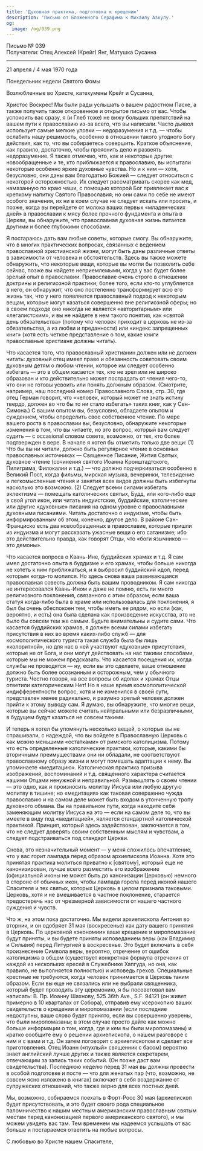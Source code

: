 ```yaml
---
title: 'Духовная практика, подготовка к крещению'
description: 'Письмо от Блаженного Серафима к Михаилу Азкулу.'
og:
  image: /og/039.png
---
```


<div style={{textAlign:'right', fontFamily:'monospace'}}>Письмо № 039</div>
<div style={{textAlign:'left', fontFamily:'monospace'}}>Получатели: Отец Алексей (Крейг) Янг, Матушка Сусанна</div>

---

21 апреля / 4 мая 1970 года

Понедельник недели Святого Фомы

Возлюбленные во Христе, катехумены Крейг и Сусанна,

Христос Воскрес! Мы были рады услышать о вашем радостном Пасхе, а также получить такое откровенное и открытое письмо от вас. Чтобы успокоить вас сразу, я (и Глеб тоже) не вижу больших препятствий на вашем пути к православию из-за всего, что вы написали. Часто дьявол использует самые мелкие уловки — недоразумения и т.д. — чтобы ослабить нашу решимость, особенно в отношении такого угодного Богу действия, как то, что вы собираетесь совершить. Краткое объяснение, как правило, достаточно, чтобы прояснить дело и развеять недоразумение. Я также отмечаю, что, как и некоторые другие новообращенные и те, кто приближается к православию, вы испытали некоторые особенно яркие духовные чувства. Но и к ним — хотя, безусловно, они даны вам благодатью Божией — следует относиться с некоторой осторожностью. Их следует рассматривать скорее как мед, намазанную по краю чаши, с помощью которой Бог привлекает вас к крепкому напитку Святого Православия; но они сами по себе не имеют особого значения, их ни в коем случае не следует искать или просить, и позже, когда вы перейдете от молока ваших первых «младенческих дней» в православии к мясу более прочного фундамента и опыта в Церкви, вы обнаружите, что православная духовная жизнь питается другими и более глубокими способами.

Я постараюсь дать вам любые советы, которые смогу. Вы обнаружите, что в многих практических вопросах, связанных с ведением православной христианской жизни, могут быть даны различные ответы в зависимости от человека и обстоятельств. Здесь вы также можете обнаружить, что некоторые вещи, которые вы могли бы позволить себе сейчас, позже вы найдете неприемлемыми, когда у вас будет более зрелый опыт в православии. Православие очень строго в отношении доктрины и религиозной практики; более того, если кто-то углубляется в него, он обнаружит, что оно постепенно трансформирует всю его жизнь так, что у него появляется православный подход к некоторым вещам, которые могут казаться совершенно вне религиозной сферы; но в своем подходе оно никогда не является «авторитарным» или «легалистским», и вы не найдете в нем такого понятия, как «святой день обязательства» (потому что человек приходит в церковь не из-за обязательства, а из любви и преданности) или «индекс запрещенных книг» (хотя есть четкое представление о том, какие книги православные христиане должны читать).

Что касается того, что православный христианин должен или не должен читать: духовный отец имеет право и обязанность советовать своим духовным детям о любом чтении, которое им следует особенно избегать — это в общем касается тех, кто не зрел или не широко образован и кто действительно может пострадать от чтения чего-то, что они не готовы усвоить или понять должным образом. (Смотрите, например, наш последний номер Православного Слова, стр. 30, где отец Герман говорит, что «человек, который может не знать истину твердо, должен во что бы то ни стало избегать» таких книг, как у Сен-Симона.) С вашим опытом вы, безусловно, обладаете опытом и суждением, чтобы определить свое собственное чтение. По мере вашего роста в православии вы, безусловно, обнаружите некоторые изменения в том, что вы читаете, но это вопрос, который вам следует судить — с occasional словом совета, возможно, от тех, кто более подтвержден в вере. В начале я хотел бы отметить только две вещи: (1) Что бы вы ни читали, должно быть регулярное чтение в основных православных источниках — Священное Писание, Жития Святых, духовное чтение (сочинения святого Иоанна Кронштадтского, Пилигрима, Филокалии и т.д.) — что должно подчеркиваться особенно в Великий Пост, когда фильмы, мирская музыка, вечеринки, телевидение и легкомысленные чтения и занятия всех видов должны быть избегнуты насколько это возможно. (2) Следует всеми силами избегать эклектизма — помещать католических святых, Будд, или кого-либо еще в свой угол икон, или читать индуистские, буддийские, католические или другие «духовные» писания на одном уровне с православными духовными писаниями. Читать достаточно о индуизме, чтобы быть информированным об этом, конечно, другое дело. В районе Сан-Франциско есть два новообращенных в православие, которые пришли из индуизма и могут рассказать ужасные вещи о его сатанизме; ибо это действительно правда, как говорят Отцы, что «боги язычников — это демоны».

Что касается вопроса о Квань-Ине, буддийских храмах и т.д. Я сам имел достаточно опыта в буддизме и его храмах, чтобы больше никогда не хотеть к ним приближаться, и я выбросил буддийский идол, перед которым когда-то молился. Но здесь снова ваша развивающаяся православная совесть должна быть вашим проводником. Я сам никогда не интересовался Квань-Ином и даже не помню, есть ли много религиозного поклонения, связанного с этим образом; если ваша статуя когда-либо была в храме или использовалась для поклонения, я был бы очень обеспокоен тем, чтобы иметь ее рядом, но если (как, вероятно, и есть) она была сделана как произведение искусства, это не было бы совсем тем же самым. Будьте внимательны и судите сами. Что касается буддийских храмов, я должен всеми силами избегать присутствия в них во время каких-либо служб — для космополитического туриста такая служба была бы лишь «колоритной», но для нас в ней участвуют «духовные» присутствия, которые не от Бога, и они могут действовать на нас такими способами, которые мы не можем предсказать. Что касается посещения их, когда службы не проводятся — ну, если вы это сделаете, ваше отношение должно быть более осознанным и осторожным, чем у обычного туриста. Честно говоря, на все вопросы об идолах и храмах Отцы ответили категорическим Нет! Но в наше время космополитической индифферентности вопрос, хотя и не изменился в своей сути, представлен менее радикально, и разумно зрелый человек должен прийти к этому выводу сам. Я думаю, вы обнаружите, что многие вещи, которые вы сейчас можете считать нейтральными или безразличными, в будущем будут казаться не совсем такими.

И теперь я хотел бы упомянуть несколько вещей, о которых вы не спрашивали, с надеждой, что вы войдете в Православную Церковь с как можно меньшими «остатками» от римского католицизма. Потому что есть определенные католические практики, которые, какими бы вторичными преимуществами они ни обладали, не соответствуют православному образу жизни и могут помешать адаптации к нему. Вы упоминаете «медитацию». Католическая практика призыва изображений, воспоминаний и т.д. священного характера считается нашими Отцами ненужной и неправильной. Размышлять о своем чтении — это одно, как и произносить молитву Иисуса или любую другую молитву в тишине; но «медитация» как таковая совершенно чужда православию и на самом деле может быть входом в утонченную тропу духовного обмана. Вы на правильном пути, когда находите себя заменяющим молитву Иисуса на это — если на самом деле то, что вы имеете в виду под «медитацией», является стандартной католической практикой. Принцип, который здесь задействован, заключается в том, что не следует доверять своим собственным мыслям и чувствам, а следует подстраиваться под стандарт Церкви.

Снова, это незначительный момент — у меня сложилось впечатление, что у вас горит лампада перед образом архиепископа Иоанна. Хотя это принятая практика молиться приватно к [святому], который еще не канонизирован, лучше всего разместить его изображение (официальной иконы не может быть до канонизации Церковью) немного в стороне от обычных икон, чтобы лампада горела перед иконой нашего Спасителя и тех святых, которых Церковь в целом признала таковыми. Церковь, хотя и не вмешивается в частное поклонение, старается предостеречь нас от чрезмерной зависимости от нашего частного суждения и чувств.

Что ж, на этом пока достаточно. Мы видели архиепископа Антония во вторник, и он одобряет 31 мая (воскресенье) как дату вашего принятия в Церковь. По церковной «экономии» ваше крещение и миропомазание будут приняты, и вы будете приняты исповеданием веры (как Владимир и Сильвия) перед Литургией в воскресенье. Это будет включать в себя произнесение Символа веры, вероятно, отречение от ошибок католицизма в общем (существует конкретная формула отречения от каждой из нескольких ересей в Служебнике Хапгуда, но она, как правило, не выполняется полностью) и исповедь грехов. Специальные крестные не требуются, когда человек принимается в Церковь таким образом. Если вы еще не связались или не выбрали священника, который будет проводить эту церемонию, я бы посоветовал вам написать: В. Пр. Иоанну Шахнову, 525 36th Ave., S.F. 94121 (он живет примерно в 10 кварталах от Собора), отправив ему ксерокопию ваших свидетельств о крещении и миропомазании (если последние недоступны, ваше слово будет принято, если вы совершенно уверены, что были миропомазаны; в этом случае просто дайте как можно больше информации о том, когда, где и кем вы были миропомазаны) и кратко сообщите ему о решении архиепископа, о нашем разговоре с ним и с вами и т.д. Он затем поговорит с архиепископом и сделает все приготовления. Отец Иоанн («пухлый» священник с басом) вероятно знает английский лучше других и также является секретарем, отвечающим за запись таких событий. (Он позже даст вам свидетельства). Последнюю неделю перед 31 мая вы должны провести в особой подготовке и посте — что для женатых пар (что, возможно, не совсем ясно изложено в книгах) включает в себя воздержание от супружеских отношений, что также верно для всех постных дней.

Мы, возможно, собираемся поехать в Форт-Росс 30 мая (архиепископ будет присутствовать, и это будет своего рода специальное паломничество к нашим местным американским православным святым местам перед канонизацией первого американского святого), и мы можем увидеть вас там. Тем временем мы надеемся услышать от вас больше и постараемся ответить на любые вопросы.

С любовью во Христе нашем Спасителе,
